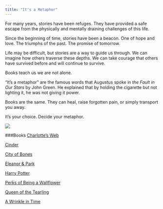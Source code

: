 ```yaml
---
title: "It's a Metaphor"
---
```


  For many years, stories have been refuges. They have provided a safe escape from the physically and mentally draining challenges of this life.
  
  Since the beginning of time, stories have been a beacon. One of hope and love. The triumphs of the past. The promise of tomorrow.
	
  Life may be difficult, but stories are a way to guide us through. We can imagine how others traverse these depths. We can take courage that others have survived before and will continue to survive. 
	
  Books teach us we are not alone.
	
  “It’s a metaphor” are the famous words that Augustus spoke in *the Fault in Our Stars* by John Green. He explained that by holding the cigarette but not lighting it, he was not giving it power.  
  
  Books are the same. They can heal, raise forgotten pain, or simply transport you away. 
	
  It’s your choice. Decide your metaphor. 
	
![](Books.jpeg)




      
###Books
[Charlotte's Web](http://stat370.com/~exploretheworld/Books/_site/CharlottesWeb.html)

[Cinder](http://stat370.com/~exploretheworld/Books/_site/cinder.html)

[City of Bones](http://stat370.com/~exploretheworld/Books/_site/MortalInstruments.html)

[Eleanor & Park](http://stat370.com/~exploretheworld/Books/_site/EleanorPark.html)

[Harry Potter](http://stat370.com/~exploretheworld/Books/_site/HarryPotter.html)

[Perks of Being a Wallflower](http://stat370.com/~exploretheworld/Books/_site/WordClouds.html)     

[Queen of the Tearling](http://stat370.com/~exploretheworld/Books/_site/Tearling.html)

[A Wrinkle in Time](http://stat370.com/~exploretheworld/Books/_site/WrinkleTime.html)